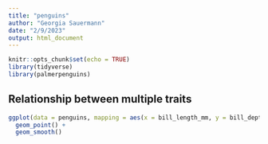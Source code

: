 ```yaml
---
title: "penguins"
author: "Georgia Sauermann"
date: "2/9/2023"
output: html_document
---
```


```r
knitr::opts_chunk$set(echo = TRUE)
library(tidyverse)
library(palmerpenguins)
```



## Relationship between multiple traits

```r
ggplot(data = penguins, mapping = aes(x = bill_length_mm, y = bill_depth_mm, color = species)) +
  geom_point() + 
  geom_smooth()

```


